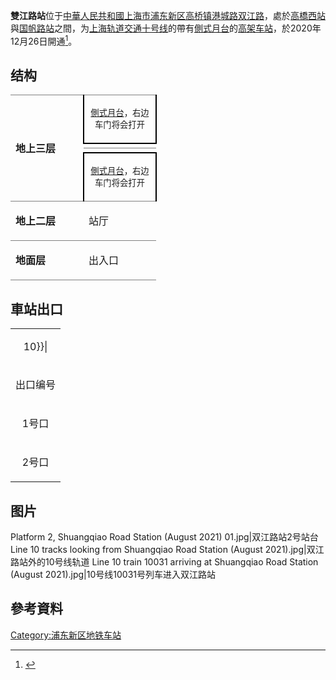 {{noteTA 
|G1 =Railway}}
{{Infobox station
|name = 雙江路
|eng_name = Shuangjiang Road
|symbol_right =
|linecolour = {{上海地铁颜色|10|yes}}
|image = Platform 2, Shuangqiao Road Station (August 2021) 03.jpg
|caption = 双江路站2号站台
|other_name = 
|country = {{PRC}}
|borough = [[上海市|上海市]][[浦东新区|浦东新区]][[高桥镇_(上海市)|高桥镇]]
|address = [[港城路|港城路]]与[[双江路|双江路]]交叉口
|coordinates = {{coord|31.35568|N|121.53507|E|type:railwaystation}}
|elevation = 
|owned = [[上海申通地铁集团|上海申通地铁集团]]
|operator = [[上海地铁|上海地铁]]
|lines = {{上海地铁线路名|10|SL}}
|distance = 
|platform = 2個[[側式月台|側式月台]]
|tracks = 2条
|bus_routes = 
|bus_stands = 
|connections = 
|structure = 地上车站
|hall = 地上站厅
|depth = 
|levels = 
|interchange = 
|exits = 2个
|architect = 
|architectural_style = 
|colour = 
|type = 
|status = 运营中
|code = L10/30
|classification = 
|website = 
|built = 
|opened = {{Start date|2020|12|26|df=y}}
|closed = 
|former = 
|pass_year = 
|passengers = 
|pass_system = 
|pass_rank = 
|mpassengers = 
|trains = 
|station_hours = 
|hours = 
|first = 往{{上海地铁起讫站|10|L|虹桥火车站}}：5:34<br/>往{{上海地铁起讫站|10|L|航中路}}：5:39<br/>往{{上海地铁起讫站|10|R}}：6:29
|last = 往{{上海地铁起讫站|10|L|虹桥火车站}}：22:39<br/>往{{上海地铁起讫站|10|L|航中路}}：22:34<br/>往{{上海地铁起讫站|10|R}}：23:35
|adjacent = {{adjacent stations|system=上海地铁|line=10|left=国帆路|right=高桥西|note-left=L10/29|note-mid=L10/30|note-right=L10/31}}
}}
'''雙江路站'''位于[[中華人民共和國|中華人民共和國]][[上海市|上海市]][[浦东新区|浦东新区]][[高桥镇_(上海市)|高桥镇]][[港城路|港城路]][[双江路|双江路]]，處於[[高橋西站_(上海市)|高橋西站]]與[[国帆路站|国帆路站]]之間，为[[上海轨道交通十号线|上海轨道交通十号线]]的帶有[[側式月台|側式月台]]的[[高架车站|高架车站]]，於2020年12月26日開通<ref>{{Cite web|title=10号线 雙江路|url=http://service.shmetro.com/czxx/index.htm?id=1070&stationname=%E5%8F%8C%E6%B1%9F%E8%B7%AF|accessdate=|author=|date=|format=|publisher=上海地铁|language=}}</ref>。

== 结构 ==
{|cellspacing=0 cellpadding=3
|style="border-top:solid 1px gray;border-bottom:solid 1px gray;" rowspan=4 width=100|'''地上三层'''
|style="border-top:solid 1px gray;border-right:solid 2px black;border-left:solid 2px black;border-bottom:solid 2px black;" colspan=2|<center><small>[[側式月台|側式月台]]，右边车门将会打开</small></center>
|-
|style="border-bottom:solid 1px gray;" width=100|{{arrow|L}}
|style="border-bottom:solid 1px gray;" width=350|{{上海地铁线路名|10}}往{{站|虹桥火车站}}/{{站|航中路}}<small>（{{站|国帆路}}）</small>
|-
|
|{{split text|{{上海地铁线路名|10}}往{{站|基隆路}}<small>（{{站|高桥西||上海市}}）</small>|{{arrow|R}}}}
|-
|style="border-top:solid 2px black;border-right:solid 2px black;border-left:solid 2px black;border-bottom:solid 1px gray;" colspan=2|<center><small>[[側式月台|側式月台]]，右边车门将会打开</small></center>
|-
|style="border-bottom:solid 1px gray;"|'''地上二层'''
|style="border-bottom:solid 1px gray;"|站厅
|style="border-bottom:solid 1px gray;"|票务服务、自动售票机、人工服务台
|-
|style="border-bottom:solid 1px gray;"|'''地面层'''
|style="border-bottom:solid 1px gray;"|出入口
|style="border-bottom:solid 1px gray;"|1-2出入口
|}
== 車站出口 ==
{| class="wikitable"
|colspan=4 align="center" bgcolor={{上海地铁颜色|10}}|
|-
! 出口编号 !! 建议前往目的地 !! 照片
|-
| 1号口 || rowspan="2" | 双江路 港城路||
|-
| 2号口 ||
|}

== 图片 ==
<gallery>
Platform 2, Shuangqiao Road Station (August 2021) 01.jpg|双江路站2号站台
Line 10 tracks looking from Shuangqiao Road Station (August 2021).jpg|双江路站外的10号线轨道
Line 10 train 10031 arriving at Shuangqiao Road Station (August 2021).jpg|10号线10031号列车进入双江路站
</gallery>

== 參考資料 ==
{{commonscat|Shuangjiang Road Station}}
{{Reflist|2}}
{{上海轨道交通10号线车站}}
{{Shmetro-stub}}
[[Category:浦东新区地铁车站|Category:浦东新区地铁车站]]